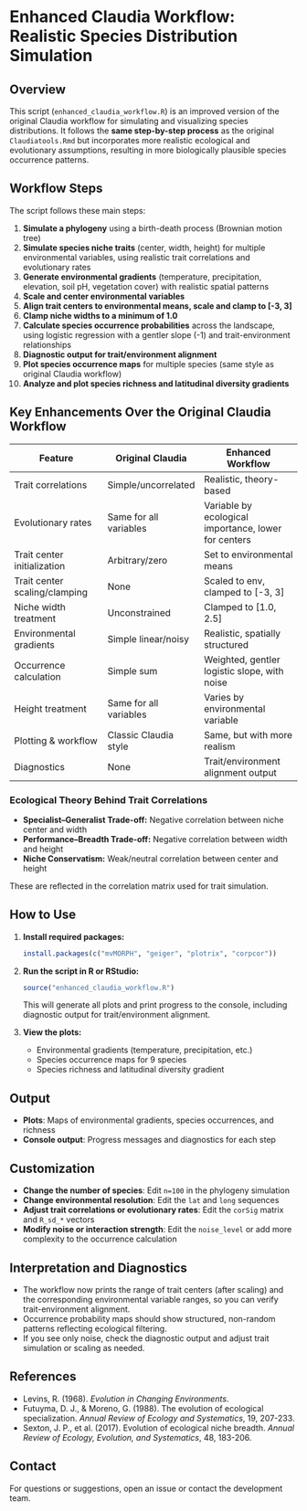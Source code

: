 # Enhanced Claudia Workflow: Realistic Species Distribution Simulation

## Overview
This script (`enhanced_claudia_workflow.R`) is an improved version of the original Claudia workflow for simulating and visualizing species distributions. It follows the **same step-by-step process** as the original `Claudiatools.Rmd` but incorporates more realistic ecological and evolutionary assumptions, resulting in more biologically plausible species occurrence patterns.

## Workflow Steps
The script follows these main steps:

1. **Simulate a phylogeny** using a birth-death process (Brownian motion tree)
2. **Simulate species niche traits** (center, width, height) for multiple environmental variables, using realistic trait correlations and evolutionary rates
3. **Generate environmental gradients** (temperature, precipitation, elevation, soil pH, vegetation cover) with realistic spatial patterns
4. **Scale and center environmental variables**
5. **Align trait centers to environmental means, scale and clamp to [-3, 3]**
6. **Clamp niche widths to a minimum of 1.0**
7. **Calculate species occurrence probabilities** across the landscape, using logistic regression with a gentler slope (-1) and trait-environment relationships
8. **Diagnostic output for trait/environment alignment**
9. **Plot species occurrence maps** for multiple species (same style as original Claudia workflow)
10. **Analyze and plot species richness and latitudinal diversity gradients**

## Key Enhancements Over the Original Claudia Workflow

| Feature                        | Original Claudia         | Enhanced Workflow                |
|--------------------------------|-------------------------|----------------------------------|
| Trait correlations             | Simple/uncorrelated     | Realistic, theory-based          |
| Evolutionary rates             | Same for all variables  | Variable by ecological importance, lower for centers |
| Trait center initialization    | Arbitrary/zero          | Set to environmental means       |
| Trait center scaling/clamping  | None                    | Scaled to env, clamped to [-3, 3]|
| Niche width treatment          | Unconstrained           | Clamped to [1.0, 2.5]            |
| Environmental gradients        | Simple linear/noisy     | Realistic, spatially structured  |
| Occurrence calculation         | Simple sum              | Weighted, gentler logistic slope, with noise |
| Height treatment               | Same for all variables  | Varies by environmental variable |
| Plotting & workflow            | Classic Claudia style   | Same, but with more realism      |
| Diagnostics                    | None                    | Trait/environment alignment output|

### Ecological Theory Behind Trait Correlations
- **Specialist–Generalist Trade-off:** Negative correlation between niche center and width
- **Performance–Breadth Trade-off:** Negative correlation between width and height
- **Niche Conservatism:** Weak/neutral correlation between center and height

These are reflected in the correlation matrix used for trait simulation.

## How to Use

1. **Install required packages:**
   ```r
   install.packages(c("mvMORPH", "geiger", "plotrix", "corpcor"))
   ```
2. **Run the script in R or RStudio:**
   ```r
   source("enhanced_claudia_workflow.R")
   ```
   This will generate all plots and print progress to the console, including diagnostic output for trait/environment alignment.

3. **View the plots:**
   - Environmental gradients (temperature, precipitation, etc.)
   - Species occurrence maps for 9 species
   - Species richness and latitudinal diversity gradient

## Output
- **Plots**: Maps of environmental gradients, species occurrences, and richness
- **Console output**: Progress messages and diagnostics for each step

## Customization
- **Change the number of species**: Edit `n=100` in the phylogeny simulation
- **Change environmental resolution**: Edit the `lat` and `long` sequences
- **Adjust trait correlations or evolutionary rates**: Edit the `corSig` matrix and `R_sd_*` vectors
- **Modify noise or interaction strength**: Edit the `noise_level` or add more complexity to the occurrence calculation

## Interpretation and Diagnostics
- The workflow now prints the range of trait centers (after scaling) and the corresponding environmental variable ranges, so you can verify trait-environment alignment.
- Occurrence probability maps should show structured, non-random patterns reflecting ecological filtering.
- If you see only noise, check the diagnostic output and adjust trait simulation or scaling as needed.

## References
- Levins, R. (1968). *Evolution in Changing Environments*.
- Futuyma, D. J., & Moreno, G. (1988). The evolution of ecological specialization. *Annual Review of Ecology and Systematics*, 19, 207-233.
- Sexton, J. P., et al. (2017). Evolution of ecological niche breadth. *Annual Review of Ecology, Evolution, and Systematics*, 48, 183-206.

## Contact
For questions or suggestions, open an issue or contact the development team. 